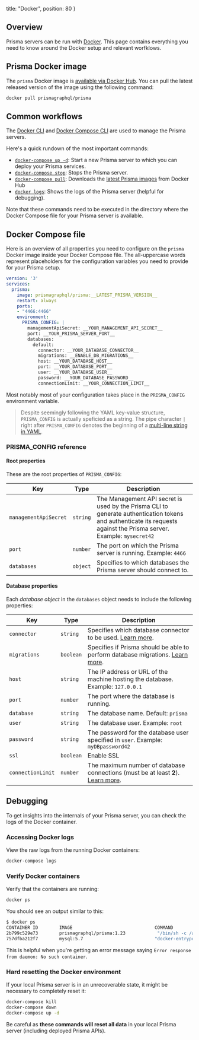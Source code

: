 
  title: "Docker",
  position: 80
}

## Overview

Prisma servers can be run with [Docker](https://www.docker.com/). This page contains everything you need to know around the Docker setup and relevant worfklows.

## Prisma Docker image

The `prisma` Docker image is [available via Docker Hub](https://hub.docker.com/r/prismagraphql/prisma/). You can pull the latest released version of the image using the following command:

```bash
docker pull prismagraphql/prisma
```

## Common workflows

The [Docker CLI](https://docs.docker.com/engine/reference/commandline/cli) and [Docker Compose CLI](https://docs.docker.com/compose/reference/) are used to manage the Prisma servers.

Here's a quick rundown of the most important commands:

- [`docker-compose up -d`](https://docs.docker.com/compose/reference/up/): Start a new Prisma server to which you can deploy your Prisma services.
- [`docker-compose stop`](https://docs.docker.com/compose/reference/stop/): Stops the Prisma server.
- [`docker-compose pull`](https://docs.docker.com/compose/reference/pull/): Downloads the [latest Prisma images](https://hub.docker.com/r/prismagraphql/prisma/tags/) from Docker Hub
- [`docker logs`](https://docs.docker.com/compose/reference/logs/): Shows the logs of the Prisma server (helpful for debugging).

Note that these commands need to be executed in the directory where the Docker Compose file for your Prisma server is available.

## Docker Compose file

Here is an overview of all properties you need to configure on the `prisma` Docker image inside your Docker Compose file. The all-uppercase words represent placeholders for the configuration variables you need to provide for your Prisma setup.

```yml
version: '3'
services:
  prisma:
    image: prismagraphql/prisma:__LATEST_PRISMA_VERSION__
    restart: always
    ports:
    - "4466:4466"
    environment:
      PRISMA_CONFIG: |
        managementApiSecret: __YOUR_MANAGEMENT_API_SECRET__
        port: __YOUR_PRISMA_SERVER_PORT__
        databases:
          default:
            connector: __YOUR_DATABASE_CONNECTOR__
            migrations: __ENABLE_DB_MIGRATIONS__
            host: __YOUR_DATABASE_HOST__
            port: __YOUR_DATABASE_PORT__
            user: __YOUR_DATABASE_USER__
            password: __YOUR_DATABASE_PASSWORD__
            connectionLimit: __YOUR_CONNECTION_LIMIT__
```

Most notably most of your configuration takes place in the `PRISMA_CONFIG` environment variable.

> Despite seemingly following the YAML key-value structure, `PRISMA_CONFIG` is actually speficied as a string. The pipe character `|` right after `PRISMA_CONFIG` denotes the beginning of a [multi-line string in YAML](http://symfony.com/doc/current/components/yaml/yaml_format.html). 

### PRISMA_CONFIG reference

#### Root properties

These are the root properties of `PRISMA_CONFIG`:

| Key | Type | Description | 
| --- | --- | --- | 
| `managementApiSecret` | `string` | The Management API secret is used by the Prisma CLI to generate authentication tokens and authenticate its requests against the Prisma server. Example: `mysecret42`  | 
| `port` | `number` | The port on which the Prisma server is running. Example:  `4466` | 
| `databases` | `object` | Specifies to which databases the Prisma server should connect to. | 

#### Database properties

Each _database object_ in the `databases` object needs to include the following properties:

| Key | Type  | Description | 
| --- | --- | --- | 
| `connector` | `string` | Specifies which database connector to be used. [Learn more](jgfs).
| `migrations` | `boolean` | Specifies if Prisma should be able to perform database migrations. [Learn more](jgfs#database-migrations).
| `host` | `string` | The IP address or URL of the machine hosting the database. Example: `127.0.0.1` |
| `port` | `number` | The port where the database is running. | 
| `database` | `string` | The database name. Default: `prisma` |
| `user` | `string` | The database user. Example: `root` | 
| `password` | `string` | The password for the database user specified in `user`. Example: `myDBpassword42` | 
| `ssl` | `boolean` | Enable SSL |
| `connectionLimit` | `number` | The maximum number of database connections (must be at least **2**). [Learn more](jgfs#managing-database-connections).


## Debugging

To get insights into the internals of your Prisma server, you can check the logs of the Docker container.

### Accessing Docker logs

View the raw logs from the running Docker containers:

```bash
docker-compose logs
```

### Verify Docker containers

Verify that the containers are running:

```bash
docker ps
```

You should see an output similar to this:

```bash
$ docker ps
CONTAINER ID        IMAGE                               COMMAND                  CREATED             STATUS              PORTS                    NAMES
2b799c529e73        prismagraphql/prisma:1.23            "/bin/sh -c /app/sta…"   17 hours ago        Up 7 hours          0.0.0.0:4466->4466/tcp   myapp_prisma_1
757dfba212f7        mysql:5.7                           "docker-entrypoint.s…"   17 hours ago        Up 7 hours          3306/tcp                 prisma-db
```

This is helpful when you're getting an error message saying `Error response from daemon: No such container`.

### Hard resetting the Docker environment

If your local Prisma server is in an unrecoverable state, it might be necessary to completely reset it:

```bash
docker-compose kill
docker-compose down
docker-compose up -d
```

<Warning>

Be careful as **these commands will reset all data** in your local Prisma server (including deployed Prisma APIs).

</Warning>
